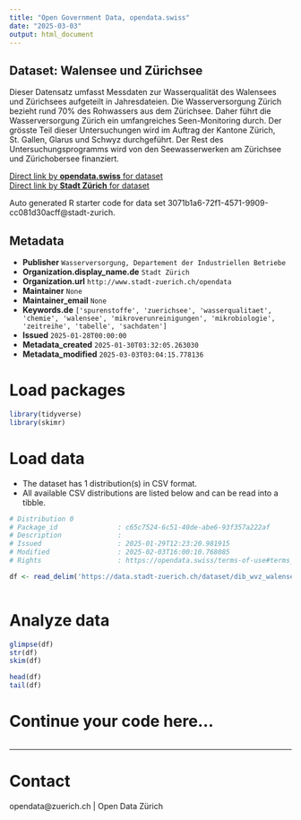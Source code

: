 ```yaml
---
title: "Open Government Data, opendata.swiss"
date: "2025-03-03"
output: html_document
---
```


## Dataset: Walensee und Zürichsee

Dieser Datensatz umfasst Messdaten zur Wasserqualität des Walensees und Zürichsees aufgeteilt in Jahresdateien. Die Wasserversorgung Zürich bezieht rund 70% des Rohwassers aus dem Zürichsee. Daher führt die Wasserversorgung Zürich ein umfangreiches Seen-Monitoring durch. Der grösste Teil dieser Untersuchungen wird im Auftrag der Kantone Zürich, St. Gallen, Glarus und Schwyz durchgeführt. Der Rest des Untersuchungsprogramms wird von den Seewasserwerken am Zürichsee und Zürichobersee
finanziert.

[Direct link by **opendata.swiss** for dataset](https://opendata.swiss/de/dataset/walensee-und-zurichsee)<br>
[Direct link by **Stadt Zürich** for dataset](https://data.stadt-zuerich.ch/dataset/dib_wvz_walensee_und_zuerichsee_qualitaetswerte)

Auto generated R starter code for data set 3071b1a6-72f1-4571-9909-cc081d30acff@stadt-zurich.

## Metadata

- **Publisher** `Wasserversorgung, Departement der Industriellen Betriebe`
- **Organization.display_name.de** `Stadt Zürich`
- **Organization.url** `http://www.stadt-zuerich.ch/opendata`
- **Maintainer** `None`
- **Maintainer_email** `None`
- **Keywords.de** `['spurenstoffe', 'zuerichsee', 'wasserqualitaet', 'chemie', 'walensee', 'mikroverunreinigungen', 'mikrobiologie', 'zeitreihe', 'tabelle', 'sachdaten']`
- **Issued** `2025-01-28T00:00:00`
- **Metadata_created** `2025-01-30T03:32:05.263030`
- **Metadata_modified** `2025-03-03T03:04:15.778136`


# Load packages

```r

library(tidyverse)
library(skimr)

```

# Load data

-   The dataset has 1 distribution(s) in CSV format.
-   All available CSV distributions are listed below and can be read into a tibble.

```r

# Distribution 0
# Package_id               : c65c7524-6c51-40de-abe6-93f357a222af
# Description              : 
# Issued                   : 2025-01-29T12:23:20.981915
# Modified                 : 2025-02-03T16:00:10.768085
# Rights                   : https://opendata.swiss/terms-of-use#terms_open

df <- read_delim('https://data.stadt-zuerich.ch/dataset/dib_wvz_walensee_und_zuerichsee_qualitaetswerte/download/2023_Walensee_Zuerichsee.csv')



```

# Analyze data

```r

glimpse(df)
str(df)
skim(df)

head(df)
tail(df)

```

# Continue your code here...

```r

```

------------------------------------------------------------------------

# Contact

opendata@zuerich.ch | Open Data Zürich
